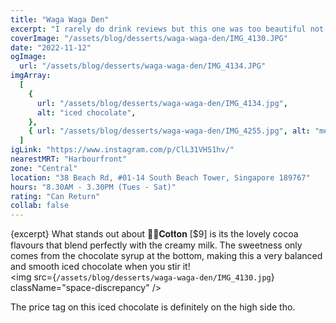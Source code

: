 ```yaml
---
title: "Waga Waga Den"
excerpt: "I rarely do drink reviews but this one was too beautiful not to share! Waga Waga Den is known for their instagram-worthy cloud drinks - we aren’t coffee drinkers so we got their iced chocolate instead!"
coverImage: "/assets/blog/desserts/waga-waga-den/IMG_4130.JPG"
date: "2022-11-12"
ogImage:
  url: "/assets/blog/desserts/waga-waga-den/IMG_4134.JPG"
imgArray:
  [
    {
      url: "/assets/blog/desserts/waga-waga-den/IMG_4134.jpg",
      alt: "iced chocolate",
    },
    { url: "/assets/blog/desserts/waga-waga-den/IMG_4255.jpg", alt: "menu" },
  ]
igLink: "https://www.instagram.com/p/ClL31VHS1hv/"
nearestMRT: "Harbourfront"
zone: "Central"
location: "38 Beach Rd, #01-14 South Beach Tower, Singapore 189767"
hours: "8.30AM - 3.30PM (Tues - Sat)"
rating: "Can Return"
collab: false
---
```


{excerpt} What stands out about 👌🏼𝐂𝐨𝐭𝐭𝐨𝐧 [$9] is its the lovely cocoa flavours that blend perfectly with the creamy milk. The sweetness only comes from the chocolate syrup at the bottom, making this a very balanced and smooth iced chocolate when you stir it!
<br />
<img
  src={`/assets/blog/desserts/waga-waga-den/IMG_4130.jpg`}
  className="space-discrepancy"
/>

The price tag on this iced chocolate is definitely on the high side tho. 

